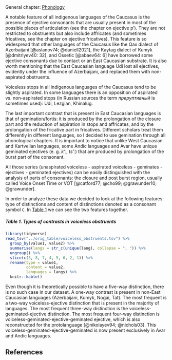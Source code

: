 ## {-}

General chapter: [Phonology](phonology.html)

A notable feature of all indigenous languages of the Caucasus is the presence of ejective consonants that are usually present in most of the possible places of articulation (see the chapter on ejective pʼ). They are not restricted to obstruents but also include affricates (and sometimes fricatives, see the chapter on ejective fricatives). This feature is so widespread that other languages of the Caucasus like the Qax dialect of Azerbaijani [@aslanov74; @daniell2021], the Kaytag dialect of Kumyk [@dmitriyev40: 32], and Ossetic [@abaev64: 6] have borrowed some ejective consonants due to contact or an East Caucasian substrate. It is also worth mentioning that the East Caucasian language Udi lost all ejectives, evidently under the influence of Azerbaijani, and replaced them with non-aspirated obstruents.

Voiceless stops in all indigenous languages of the Caucasus tend to be slightly aspirated. In some languages there is an opposition of aspirated vs. non-aspirated stops (in Russian sources the term *преруптивный* is sometimes used): Udi, Lezgian, Khinalug.

The last important contrast that is present in East Caucasian languages is that of gemination/fortis: it is produced by the prolongation of the closure part and the reduction of aspiration in stops and affricates, and by the prolongation of the fricative part in fricatives. Different scholars treat them differently in different languages, so I decided to use gemination through all phonological chapters. It is important to notice that unlike West Caucasian and Kartvelian languages, some Andic languages and Avar have unique geminated ejectives (e. g. *kʼː*, *tsʼː*) that are produced by prolongation of the burst part of the consonant.

All those series (unaspirated voiceless - aspirated voiceless - geminates - ejectives - geminated ejectives) can be easily distinguished with the analysis of parts of consonants: the closure and post burst region, usually called Voice Onset Time or VOT [@catford77; @cho99; @grawunder10; @grawunder].

In order to analyze these data we decided to look at the following features: type of distinctions and content of distinctions denoted as a consonant symbol `C`. In [Table 1](#m1) we can see the two features together.

##### Table 1. Types of contrasts in voiceless obstruents {#t1 -}

```r
library(tidyverse)
read_tsv("../orig_table/voiceless_obstruents.tsv") %>% 
  group_by(value1, value2) %>% 
  summarise(langs = str_c(unique(lang), collapse = ", ")) %>% 
  ungroup() %>% 
  slice(c(3, 8, 7, 4, 5, 6, 2, 1)) %>% 
  rename(type = value1,
         content = value2, 
         languages = langs) %>% 
  knitr::kable()
```

Even though it is theoretically possible to have a five-way distinction, there is no such case in our dataset. A one-way contrast is present in non-East Caucasian languages (Azerbaijani, Kumyk, Nogai, Tat). The most frequent is a two-way voiceless-ejective distinction that is present in the majority of languages. The most frequent three-way distinction is the voiceless-geminated-ejective distinction. The most frequent four-way distinction is voiceless-geminated-ejective-geminated ejective, which is also reconstructed for the protolanguage [@nikolayev94; @nichols03]. This voiceless-geminated-ejective-geminated is now present exclusively in Avar and Andic languages.

## References {-}

